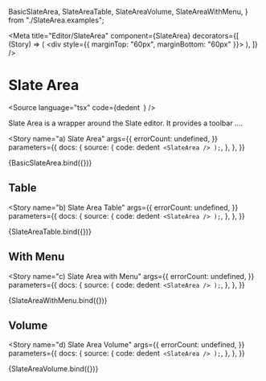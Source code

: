 

  BasicSlateArea,
  SlateAreaTable,
  SlateAreaVolume,
  SlateAreaWithMenu,
} from "./SlateArea.examples";

<Meta
  title="Editor/SlateArea"
  component={SlateArea}
  decorators={[
    (Story) => (
      <div style={{ marginTop: "60px", marginBottom: "60px" }}>
        <Story />
      </div>
    ),
  ]}
/>

# Slate Area

<Source
  language="tsx"
  code={dedent`
  `}
/>

Slate Area is a wrapper around the Slate editor. It provides a toolbar ....

<Story
  name="a) Slate Area"
  args={{
    errorCount: undefined,
  }}
  parameters={{
    docs: {
      source: {
        code: dedent`
<SlateArea />
);`,
      },
    },
  }}
>
  {BasicSlateArea.bind({})}
</Story>

## Table

<Story
  name="b) Slate Area Table"
  args={{
    errorCount: undefined,
  }}
  parameters={{
    docs: {
      source: {
        code: dedent`
<SlateArea />
);`,
      },
    },
  }}
>
  {SlateAreaTable.bind({})}
</Story>

## With Menu

<Story
  name="c) Slate Area with Menu"
  args={{
    errorCount: undefined,
  }}
  parameters={{
    docs: {
      source: {
        code: dedent`
<SlateArea />
);`,
      },
    },
  }}
>
  {SlateAreaWithMenu.bind({})}
</Story>

## Volume

<Story
  name="d) Slate Area Volume"
  args={{
    errorCount: undefined,
  }}
  parameters={{
    docs: {
      source: {
        code: dedent`
<SlateArea />
);`,
      },
    },
  }}
>
  {SlateAreaVolume.bind({})}
</Story>
